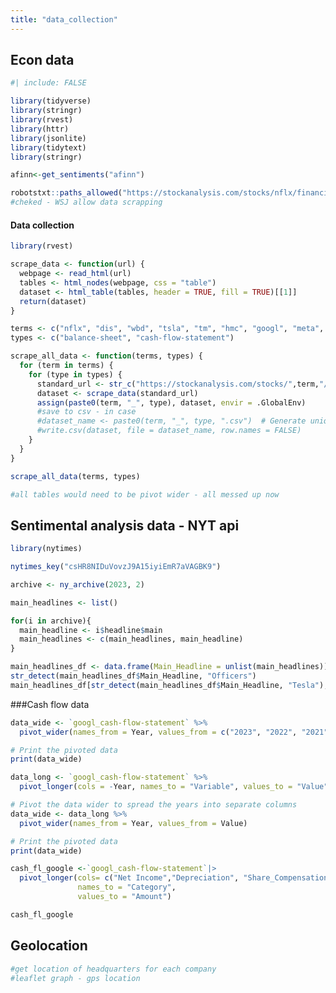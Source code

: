 ```yaml
---
title: "data_collection"
---
```


## Econ data

```r
#| include: FALSE

library(tidyverse)
library(stringr)
library(rvest)
library(httr)
library(jsonlite)
library(tidytext)
library(stringr)

afinn<-get_sentiments("afinn")

robotstxt::paths_allowed("https://stockanalysis.com/stocks/nflx/financials/balance-sheet/")
#cheked - WSJ allow data scrapping
```

#### Data collection

```r
library(rvest)

scrape_data <- function(url) {
  webpage <- read_html(url)
  tables <- html_nodes(webpage, css = "table") 
  dataset <- html_table(tables, header = TRUE, fill = TRUE)[[1]]
  return(dataset)
}

terms <- c("nflx", "dis", "wbd", "tsla", "tm", "hmc", "googl", "meta", "bidu", "adm", "agro", "fdp", "cvs", "ci", "elv")
types <- c("balance-sheet", "cash-flow-statement")

scrape_all_data <- function(terms, types) {
  for (term in terms) {
    for (type in types) {
      standard_url <- str_c("https://stockanalysis.com/stocks/",term,"/financials/",type,"/")
      dataset <- scrape_data(standard_url)
      assign(paste0(term, "_", type), dataset, envir = .GlobalEnv)
      #save to csv - in case
      #dataset_name <- paste0(term, "_", type, ".csv")  # Generate unique filename
      #write.csv(dataset, file = dataset_name, row.names = FALSE)
    }
  }
}

scrape_all_data(terms, types)

#all tables would need to be pivot wider - all messed up now

```


## Sentimental analysis data - NYT api

```r
library(nytimes)

nytimes_key("csHR8NIDuVovzJ9A15iyiEmR7aVAGBK9")

archive <- ny_archive(2023, 2)

main_headlines <- list()

for(i in archive){
  main_headline <- i$headline$main
  main_headlines <- c(main_headlines, main_headline)
}

main_headlines_df <- data.frame(Main_Headline = unlist(main_headlines))
str_detect(main_headlines_df$Main_Headline, "Officers")
main_headlines_df[str_detect(main_headlines_df$Main_Headline, "Tesla"), ]
```

###Cash flow data
```r
data_wide <- `googl_cash-flow-statement` %>%
  pivot_wider(names_from = Year, values_from = c("2023", "2022", "2021", "2020", "2019", "2018", "2017", "2016", "2015", "2014"))

# Print the pivoted data
print(data_wide)

```

```r
data_long <- `googl_cash-flow-statement` %>%
  pivot_longer(cols = -Year, names_to = "Variable", values_to = "Value")

# Pivot the data wider to spread the years into separate columns
data_wide <- data_long %>%
  pivot_wider(names_from = Year, values_from = Value)

# Print the pivoted data
print(data_wide)
```



```r
cash_fl_google <-`googl_cash-flow-statement`|>
  pivot_longer(cols= c("Net Income","Depreciation", "Share_Compensation", "Other_Activities"),
               names_to = "Category", 
               values_to = "Amount")

cash_fl_google
```


## Geolocation

```r
#get location of headquarters for each company
#leaflet graph - gps location
```
